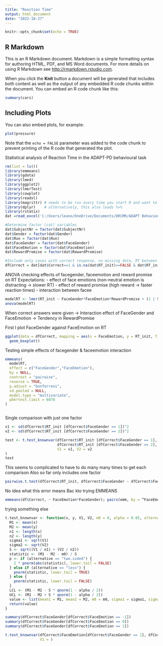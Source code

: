 ---
title: "Reaction Time"
output: html_document
date: "2022-10-27"
---

```{r setup, include=FALSE}
knitr::opts_chunk$set(echo = TRUE)
```

## R Markdown

This is an R Markdown document. Markdown is a simple formatting syntax for authoring HTML, PDF, and MS Word documents. For more details on using R Markdown see <http://rmarkdown.rstudio.com>.

When you click the **Knit** button a document will be generated that includes both content as well as the output of any embedded R code chunks within the document. You can embed an R code chunk like this:

```{r cars}
summary(cars)
```

## Including Plots

You can also embed plots, for example:

```{r pressure, echo=FALSE}
plot(pressure)
```

Note that the `echo = FALSE` parameter was added to the code chunk to prevent printing of the R code that generated the plot.

####################################################################################################################################

Statistical analysis of Reaction Time in the ADAPT-PD behavioural task

```{r }
rm(list = ls())
library(emmeans)
library(gdata)
library(lme4)
library(ggplot2)
library(lmerTest)
library(cowplot)
library(readxl)
library(magrittr) # needs to be run every time you start R and want to use %>%
library(dplyr)    # alternatively, this also loads %>%
library(rstatix)
dat =read_excel('C:/Users/leano/OneDrive/Documents/DRCMR/ADAPT Behavioural Study Vytautas/behavioral_output_final.xlsx')

#Determine factor (cat) variables
dat$SubjectNr = factor(dat$SubjectNr)
dat$Gender = factor(dat$Gender)
dat$Run = factor(dat$Run)
dat$FaceGender = factor(dat$FaceGender)
dat$FaceEmotion = factor(dat$FaceEmotion)
dat$RewardPromise = factor(dat$RewardPromise)

#Include only cases with correct response, no missing data, RT between 0.2 and 1.0 seconds
dfCorrect = dat[dat$Correct==1 & is.na(dat$RT_init)==FALSE & dat$RT_init>.2 & dat$RT_init<1,]
```

ANOVA checking effects of facegender, faceemotion and reward promise on RT
Expectations:
 - effect of face emotions (non-neutral emotion is distracting -> slower RT)
 - effect of reward promise (high reward -> faster reaction times)
 - interaction between facee

```{r }
modelRT <- lmer(RT_init ~ FaceGender*FaceEmotion*RewardPromise + (1 | SubjectNr),data=dfCorrect)
anova(modelRT)
```

When correct answers were given
-> Interaction effect of FaceGender and FaceEmotion
-> Tendency in RewardPromise

First I plot FaceGender against FaceEmotion on RT

````{r }
ggplot(data = dfCorrect, mapping = aes(x = FaceEmotion, y = RT_init, fill=FaceGender)) +
  geom_boxplot()
````

Testing simple effects of facegender & faceemotion interaction

````{r }
emmeans(
  modelRT,
  effect = c("FaceGender","FaceEmotion"),
  by = NULL,
  contrast = "pairwise",
  reverse = TRUE,
  p.adjust = "bonferroni",
  sd.pooled = NULL,
  model.type = "multivariate",
  pbkrtest.limit = 6078
)
````

````{r }

````

Single comparison with just one factor

````{r }
v1 <- sd(dfCorrect$RT_init [dfCorrect$FaceGender == 1])^2
v2 <- sd(dfCorrect$RT_init [dfCorrect$FaceGender == 2])^2

test <- t.test_knownvar(dfCorrect$RT_init [dfCorrect$FaceGender == 1],
                        dfCorrect$RT_init [dfCorrect$FaceGender == 2],
                        V1 = v1, V2 = v2
)
test
````

This seems to complicated to have to do many many times to get each comparison
Also so far only includes one factor

```` {r }
pairwise.t.test(dfCorrect$RT_init, dfCorrect$FaceGender ~ dfCorrect$FaceEmotion, p.adj='bonferroni')
````

No idea what this error means
Bac kto trying EMMEANS

````{r }
emmeans(df$Correct, ~ FaceEmotion*FaceGender); pairs(emm, by = “FaceEmotion”); pairs(emm, by = “FaceGender”)

````

trying something else

````{r }

t.test_knownvar <- function(x, y, V1, V2, m0 = 0, alpha = 0.05, alternative = "two.sided"){
  M1 <- mean(x)
  M2 <- mean(y)
  n1 <- length(x)
  n2 <- length(y)
  sigma1 <- sqrt(V1)
  sigma2 <- sqrt(V2)
  S <- sqrt((V1 / n1) + (V2 / n2))
  statistic <- (M1 - M2 - m0) / S
  p <- if (alternative == "two.sided") {
    2 * pnorm(abs(statistic), lower.tail = FALSE)
  } else if (alternative == "less") {
    pnorm(statistic, lower.tail = TRUE)
  } else {
    pnorm(statistic, lower.tail = FALSE)
  }
  LCL <- (M1 - M2 - S * qnorm(1 - alpha / 2))
  UCL <- (M1 - M2 + S * qnorm(1 - alpha / 2))
  value <- list(mean1 = M1, mean2 = M2, m0 = m0, sigma1 = sigma1, sigma2 = sigma2, S = S, statistic = statistic, p.value = p, LCL = LCL, UCL = UCL, alternative = alternative)
  return(value)
}
````

````{r }
summary(dfCorrect$FaceGender[dfCorrect$FaceEmotion == -1])
summary(dfCorrect$FaceGender[dfCorrect$FaceEmotion == 0])
summary(dfCorrect$FaceGender[dfCorrect$FaceEmotion == 1])
````
````{r }
t.test_knownvar(dfCorrect$FaceEmotion[dfCorrect$FaceGender == 1], dfCorrect$RT_init,
                V1 = )

````

